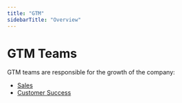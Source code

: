 ```yaml
---
title: "GTM"
sidebarTitle: "Overview"
---
```


# GTM Teams

GTM teams are responsible for the growth of the company:

- [Sales](/handbook/gtm/sales)
- [Customer Success](/handbook/gtm/customer-success)

